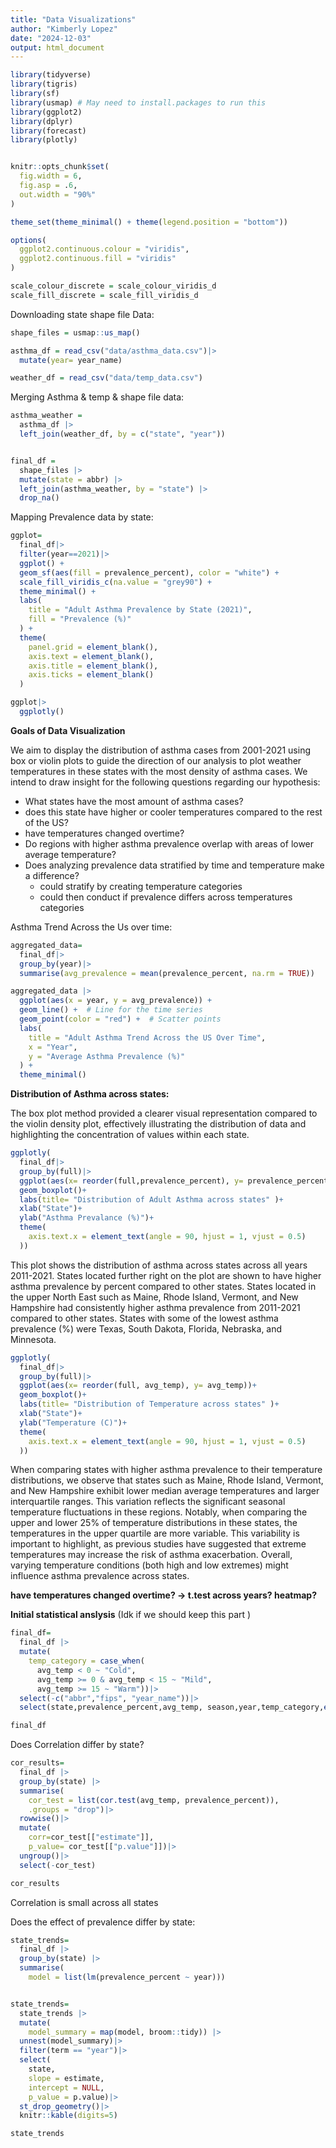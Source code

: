 ```yaml
---
title: "Data Visualizations"
author: "Kimberly Lopez"
date: "2024-12-03"
output: html_document
---
```

 
```r
library(tidyverse)
library(tigris)
library(sf)
library(usmap) # May need to install.packages to run this 
library(ggplot2)
library(dplyr)
library(forecast)
library(plotly)


knitr::opts_chunk$set(
  fig.width = 6,
  fig.asp = .6,
  out.width = "90%"
)

theme_set(theme_minimal() + theme(legend.position = "bottom"))

options(
  ggplot2.continuous.colour = "viridis",
  ggplot2.continuous.fill = "viridis"
)

scale_colour_discrete = scale_colour_viridis_d
scale_fill_discrete = scale_fill_viridis_d
```


Downloading state shape file Data:

```r
shape_files = usmap::us_map()

asthma_df = read_csv("data/asthma_data.csv")|>
  mutate(year= year_name)

weather_df = read_csv("data/temp_data.csv")


```

Merging Asthma & temp & shape file data:
```r

asthma_weather = 
  asthma_df |>
  left_join(weather_df, by = c("state", "year")) 


final_df =
  shape_files |>
  mutate(state = abbr) |>                           
  left_join(asthma_weather, by = "state") |>        
  drop_na()                                         
```



Mapping Prevalence data by state: 
```r

ggplot= 
  final_df|> 
  filter(year==2021)|> 
  ggplot() +
  geom_sf(aes(fill = prevalence_percent), color = "white") +
  scale_fill_viridis_c(na.value = "grey90") + 
  theme_minimal() +
  labs(
    title = "Adult Asthma Prevalence by State (2021)",
    fill = "Prevalence (%)"
  ) +
  theme(
    panel.grid = element_blank(), 
    axis.text = element_blank(),
    axis.title = element_blank(),
    axis.ticks = element_blank()
  )

ggplot|>
  ggplotly()

```

**Goals of Data Visualization**

We aim to display the distribution of asthma cases from 2001-2021 using box or violin plots to guide the direction of our analysis to plot weather temperatures in these states with the most density of asthma cases. We intend to draw insight for the following questions regarding our hypothesis: 

- What states have the most amount of asthma cases?
- does this state have higher or cooler temperatures compared to the rest of the US?
- have temperatures changed overtime? 
- Do regions with higher asthma prevalence overlap with areas of lower average temperature?
- Does analyzing prevalence data stratified by time and temperature make a difference?
  - could stratify by creating temperature categories 
  - could then conduct if prevalence differs across temperatures categories 

Asthma Trend Across the Us over time: 
```r
aggregated_data=
  final_df|>
  group_by(year)|>
  summarise(avg_prevalence = mean(prevalence_percent, na.rm = TRUE))

aggregated_data |>
  ggplot(aes(x = year, y = avg_prevalence)) +
  geom_line() +  # Line for the time series
  geom_point(color = "red") +  # Scatter points
  labs(
    title = "Adult Asthma Trend Across the US Over Time",
    x = "Year",
    y = "Average Asthma Prevalence (%)"
  ) +
  theme_minimal()
```

**Distribution of Asthma across states:**

The box plot method provided a clearer visual representation compared to the violin density plot, effectively illustrating the distribution of data and highlighting the concentration of values within each state.

```r

ggplotly( 
  final_df|>
  group_by(full)|>
  ggplot(aes(x= reorder(full,prevalence_percent), y= prevalence_percent))+ 
  geom_boxplot()+
  labs(title= "Distribution of Adult Asthma across states" )+
  xlab("State")+
  ylab("Asthma Prevalance (%)")+
  theme(
    axis.text.x = element_text(angle = 90, hjust = 1, vjust = 0.5)
  ))

```

This plot shows the distribution of asthma across states across all years 2011-2021. States located further right on the plot are shown to have higher asthma prevalence by percent compared to other states. States located in the upper North East such as Maine, Rhode Island, Vermont, and New Hampshire had consistently higher asthma prevalence from 2011-2021 compared to other states. States with some of the lowest asthma prevalence (%) were Texas, South Dakota, Florida, Nebraska, and Minnesota. 

```r
ggplotly( 
  final_df|> 
  group_by(full)|>
  ggplot(aes(x= reorder(full, avg_temp), y= avg_temp))+ 
  geom_boxplot()+
  labs(title= "Distribution of Temperature across states" )+
  xlab("State")+
  ylab("Temperature (C)")+
  theme(
    axis.text.x = element_text(angle = 90, hjust = 1, vjust = 0.5)
  ))
```

When comparing states with higher asthma prevalence to their temperature distributions, we observe that states such as Maine, Rhode Island, Vermont, and New Hampshire exhibit lower median average temperatures and larger interquartile ranges. This variation reflects the significant seasonal temperature fluctuations in these regions. Notably, when comparing the upper and lower 25% of temperature distributions in these states, the temperatures in the upper quartile are more variable. This variability is important to highlight, as previous studies have suggested that extreme temperatures may increase the risk of asthma exacerbation. Overall, varying temperature conditions (both high and low extremes) might influence asthma prevalence across states. 


**have temperatures changed overtime? -> t.test across years? heatmap?**

**Initial statistical anslysis** (Idk if we should keep this part )
```r
final_df= 
  final_df |>
  mutate(
    temp_category = case_when(
      avg_temp < 0 ~ "Cold",
      avg_temp >= 0 & avg_temp < 15 ~ "Mild",
      avg_temp >= 15 ~ "Warm"))|> 
  select(-c("abbr","fips", "year_name"))|>
  select(state,prevalence_percent,avg_temp, season,year,temp_category,everything())

final_df

```
Does Correlation differ by state?

```r
cor_results= 
  final_df |>
  group_by(state) |>
  summarise(
    cor_test = list(cor.test(avg_temp, prevalence_percent)),
    .groups = "drop")|>
  rowwise()|>
  mutate(
    corr=cor_test[["estimate"]],
    p_value= cor_test[["p.value"]])|>
  ungroup()|>
  select(-cor_test)

cor_results
```
Correlation is small across all states 

Does the effect of prevalence differ by state: 
```r

state_trends= 
  final_df |>
  group_by(state) |>
  summarise(
    model = list(lm(prevalence_percent ~ year)))


state_trends= 
  state_trends |>
  mutate(
    model_summary = map(model, broom::tidy)) |>
  unnest(model_summary)|>
  filter(term == "year")|>
  select(
    state, 
    slope = estimate, 
    intercept = NULL, 
    p_value = p.value)|>
  st_drop_geometry()|>
  knitr::kable(digits=5)

state_trends

```

